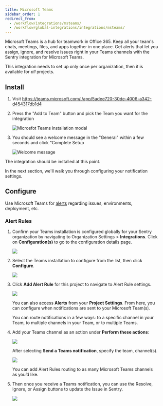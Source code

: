 ```yaml
---
title: Microsoft Teams
sidebar_order: 1
redirect_from:
  - /workflow/integrations/msteams/
  - /workflow/global-integrations/integrations/msteams/
---
```


Microsoft Teams is a hub for teamwork in Office 365. Keep all your team's chats, meetings, files, and apps together in one place. Get alerts that let you assign, ignore, and resolve issues right in your Teams channels with the Sentry integration for Microsoft Teams. 

This integration needs to set up only once per organization, then it is available for _all_ projects.

## Install

1. Visit <https://teams.microsoft.com/l/app/5adee720-30de-4006-a342-d454317db1d4>

2. Press the "Add to Team" button and pick the Team you want for the integration

   ![Microsfot Teams installation modal](msteams-add-to-team.png)
   
3. You should see a welcome message in the "General" within a few seconds and click "Complete Setup
   
   ![Welcome message](msteams-welcome-message.png)
   
The integration should be installed at this point.


In the next section, we'll walk you through configuring your notification settings.

## Configure

Use Microsoft Teams for [alerts](#alert-rules) regarding issues, environments, deployment, etc.

### Alert Rules

1. Confirm your Teams installation is configured globally for your Sentry organization by navigating to Organization Settings > **Integrations**. Click on **Configuration(s)** to go to the configuration details page.

   ![](msteams-directory-installed.png)

2. Select the Teams installation to configure from the list, then click **Configure**.

   ![](msteams-integration-detail.png)

3. Click **Add Alert Rule** for this project to navigate to Alert Rule settings.

   ![](msteams-project-configuration.png)

   You can also access **Alerts** from your **Project Settings**. From here, you can configure when notifications are sent to your Microsoft Team(s).

   You can route notifications in a few ways: to a specific channel in your Team, to multiple channels in your Team, or to multiple Teams.

4. Add your Teams channel as an action under **Perform these actions**:

   ![](msteams-new-alert-rule.png)

   After selecting **Send a Teams notification**, specify the team, channel(s).

   ![](msteams-add-action.png)

   You can add Alert Rules routing to as many Microsoft Teams channels as you’d like.

1. Then once you receive a Teams notification, you can use the Resolve, Ignore, or Assign buttons to update the Issue in Sentry.

   ![](msteams-alert-message.png)